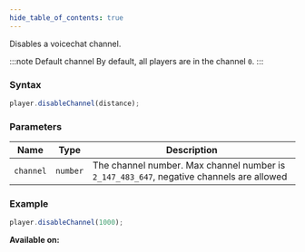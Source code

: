 ```yaml
---
hide_table_of_contents: true
---
```



Disables a voicechat channel.

:::note Default channel
By default, all players are in the channel `0`.
:::

### Syntax

```js
player.disableChannel(distance);
```

### Parameters

| Name      | Type     | Description                                                                              |
| --------- | -------- | ---------------------------------------------------------------------------------------- |
| `channel` | `number` | The channel number. Max channel number is `2_147_483_647`, negative channels are allowed |

### Example

```js
player.disableChannel(1000);
```

**Available on:** <ServerTag />
